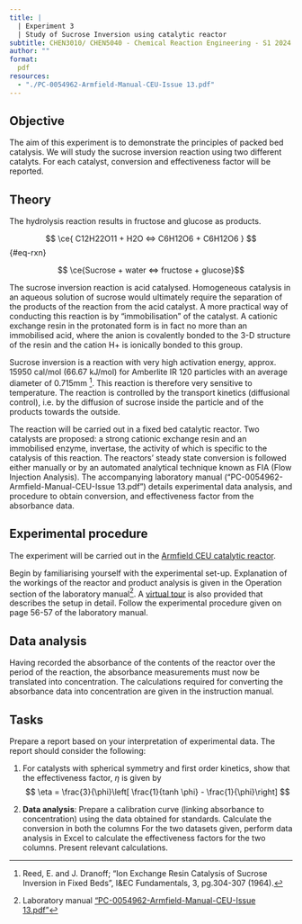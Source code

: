 ```yaml
---
title: | 
  | Experiment 3
  | Study of Sucrose Inversion using catalytic reactor
subtitle: CHEN3010/ CHEN5040 - Chemical Reaction Engineering - S1 2024
author: ""
format:
  pdf
resources:
  - "./PC-0054962-Armfield-Manual-CEU-Issue 13.pdf"
---
```


## Objective {#sec-1}

The aim of this experiment is to demonstrate the principles of packed bed
catalysis. We will study the sucrose inversion reaction using two different
catalyts. For each catalyst, conversion and effectiveness factor will be
reported.

## Theory {#sec-2}

The hydrolysis reaction results in fructose and glucose as products.

$$ \ce{ C12H22O11 + H2O <=> C6H12O6 + C6H12O6 } $$ {#eq-rxn}

$$ \ce{Sucrose + water <=> fructose + glucose}$$

The sucrose inversion reaction is acid catalysed. Homogeneous catalysis in an
aqueous solution of sucrose would ultimately require the separation of the
products of the reaction from the acid catalyst. A more practical way of
conducting this reaction is by “immobilisation” of the catalyst. A cationic
exchange resin in the protonated form is in fact no more than an immobilised
acid, where the anion is covalently bonded to the 3-D structure of the resin
and the cation H+ is ionically bonded to this group.

Sucrose inversion is a reaction with very high activation energy, approx. 15950
cal/mol (66.67 kJ/mol) for Amberlite IR 120 particles with an average diameter
of 0.715mm [^1]. This reaction is therefore very sensitive to temperature. The
reaction is controlled by the transport kinetics (diffusional control), i.e. by
the diffusion of sucrose inside the particle and of the products towards the
outside.

[^1]: Reed, E. and J. Dranoff; "Ion Exchange Resin Catalysis of Sucrose
Inversion in Fixed Beds", I&EC Fundamentals, 3, pg.304-307 (1964).

The reaction will be carried out in a fixed bed catalytic reactor. Two
catalysts are proposed: a strong cationic exchange resin and an immobilised
enzyme, invertase, the activity of which is specific to the catalysis of this
reaction. The reactors’ steady state conversion is followed either manually or
by an automated analytical technique known as FIA (Flow Injection Analysis).
The accompanying laboratory manual ("PC-0054962-Armfield-Manual-CEU-Issue
13.pdf") details experimental data analysis, and procedure to obtain
conversion, and effectiveness factor from the absorbance data.

## Experimental procedure

The experiment will be carried out in the [Armfield CEU catalytic
reactor](./PC-0054962-Armfield-Manual-CEU-Issue 13.pdf).

Begin by familiarising yourself with the experimental set-up. Explanation of
the workings of the reactor and product analysis is given in the Operation
section of the laboratory manual[^2]. A [virtual
tour](https://storage.net-fs.com/hosting/6412700/23/) is also provided that
describes the setup in detail. Follow the experimental procedure given on page
56-57 of the laboratory manual.

[^2]: Laboratory manual ["PC-0054962-Armfield-Manual-CEU-Issue
  13.pdf"](./PC-0054962-Armfield-Manual-CEU-Issue 13.pdf)

## Data analysis

Having recorded the absorbance of the contents of the reactor over the period
of the reaction, the absorbance measurements must now be translated into
concentration. The calculations required for converting the absorbance data
into concentration are given in the instruction manual.

## Tasks

Prepare a report based on your interpretation of experimental data. The report
should consider the following:

1. For catalysts with spherical symmetry and first order kinetics, show that
   the effectiveness factor, $\eta$ is given by 
   $$ 
   \eta = \frac{3}{\phi}\left[ \frac{1}{tanh \phi} - \frac{1}{\phi}\right]
   $$   

2. **Data analysis**: Prepare a calibration curve (linking absorbance to
   concentration) using the data obtained for standards. Calculate the
   conversion in both the columns For the two datasets given, perform data
   analysis in Excel to calculate the effectiveness factors for the two
   columns. Present relevant calculations.                                                                                       

